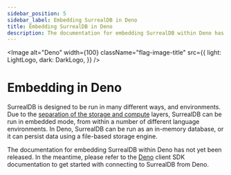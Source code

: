 ```yaml
---
sidebar_position: 5
sidebar_label: Embedding SurrealDB in Deno
title: Embedding SurrealDB in Deno
description: The documentation for embedding SurrealDB within Deno has not yet been released.
---
```



<Image
    alt="Deno"
    width={100}
    className="flag-image-title"
    src={{
        light: LightLogo,
        dark: DarkLogo,
    }}
/>

# Embedding in Deno

SurrealDB is designed to be run in many different ways, and environments. Due to the [separation of the storage and compute](/docs/surrealdb/introduction/architecture) layers, SurrealDB can be run in embedded mode, from within a number of different language environments. In Deno, SurrealDB can be run as an in-memory database, or it can persist data using a file-based storage engine.

The documentation for embedding SurrealDB within Deno has not yet been released. In the meantime, please refer to the [Deno](/docs/sdk/javascript) client SDK documentation to get started with connecting to SurrealDB from Deno.
